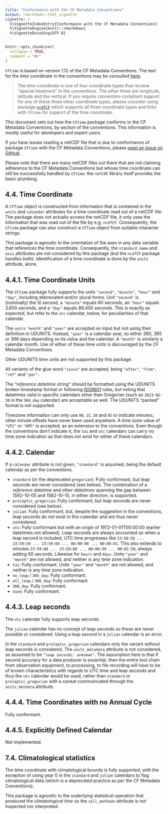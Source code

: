 ```yaml
---
title: "Conformance with the CF Metadata Conventions"
output: rmarkdown::html_vignette
vignette: >
  %\VignetteIndexEntry{Conformance with the CF Metadata Conventions}
  %\VignetteEngine{knitr::rmarkdown}
  %\VignetteEncoding{UTF-8}
---
```


```r
knitr::opts_chunk$set(
  collapse = TRUE,
  comment = "#>"
)
```

`CFtime` is based on version 1.12 of the CF Metadata Conventions. The text for the *time coordinate* in the conventions may be consulted [here](https://cfconventions.org/Data/cf-conventions/cf-conventions-1.12/cf-conventions.html#time-coordinate).

> The *time coordinate* is one of four coordinate types that receive "special treatment" in the conventions. The other three are longitude, latitude and the vertical. If you require convention-compliant support for any of these three other coordinate types, please consider using package [`ncdfCF`](https://cran.r-project.org/package=ncdfCF) which supports all three coordinate types and links with `CFtime` for support of the time coordinate.

This document sets out how the `CFtime` package conforms to the CF Metadata Conventions, by section of the conventions. This information is mostly useful for developers and expert users.

If you have issues reading a netCDF file that is due to conformance of package `CFtime` with the CF Metadata Conventions, please [open an issue on GitHub](https://github.com/R-CF/CFtime/issues).

Please note that there are many netCDF files out there that are not claiming adherence to the CF Metadata Conventions but whose time coordinate can still be successfully handled by `CFtime`: the `netCDF` library itself provides the basic plumbing.

## 4.4. Time Coordinate

A `CFTime` object is constructed from information that is contained in the `units` and `calendar` attributes for a time coordinate read out of a netCDF file. The package does not actually access the netCDF file, it only uses the information that was read out of the file by e.g. `ncdfCF`. Consequently, the `CFtime` package can also construct a `CFTime` object from suitable character strings.

This package is agnostic to the orientation of the axes in any data variable that references the time coordinate. Consequently, the `standard_name` and `axis` attributes are not considered by this package (but the `ncdfCF` package handles both). Identification of a time coordinate is done by the `units` attribute, alone.

## 4.4.1. Time Coordinate Units

The `CFtime` package fully supports the units `"second"`, `"minute"`, `"hour"` and `"day"`, including abbreviated and/or plural forms. Unit `"second"` is (nominally) the SI second, a `"minute"` equals 60 seconds, an `"hour"` equals 3,600 seconds, and a `"day"` equals 86,400 seconds. This is exactly as expected, but refer to the `utc` calendar, below, for peculiarities of that calendar.

The `units` `"month"` and `"year"` are accepted on input but not using their definition in UDUNITS. Instead, `"year"` is a calendar year, so either 360, 365 or 366 days depending on its value and the calendar. A `"month"` is similarly a calendar month. Use of either of these time units is discouraged by the CF Metadata Conventions.

Other UDUNITS time units are not supported by this package.

All variants of the glue word `"since"` are accepted, being `"after"`, `"from"`, `"ref"` and `"per"`.

The *"reference datetime string"* should be formatted using the UDUNITS broken timestamp format or following [ISO8601](https://en.wikipedia.org/wiki/ISO_8601) rules, but noting that datetimes valid in specific calendars other than Gregorian (such as `2023-02-30` in the `360_day` calendar) are acceptable as well. The UDUNITS "packed" format is not supported.

Timezone information can only use `00`, `15`, `30` and `45` to indicate minutes; other minute offsets have never been used anywhere. A time zone value of `"UTC"` or `"GMT"` is accepted, as an extension to the conventions. Even though the conventions don't indicate it, the `tai` and `utc` calendars can carry no time zone indication as that does not exist for either of these calendars.

## 4.4.2. Calendar

If a `calendar` attribute is not given, `"standard"` is assumed, being the default calendar as per the conventions.

* `standard` (or the deprecated `gregorian`): Fully conformant, but leap seconds are never considered (see below). The combination of a *reference datetime* and other *datetimes* spanning the gap between 1582-10-05 and 1582-10-15, in either direction, is supported.
* `proleptic_gregorian`: Fully conformant, but leap seconds are never considered (see below).
* `julian`: Fully conformant, but, despite the suggestion in the conventions, leap seconds do not exist in this calendar and are thus never considered.
* `utc`: Fully conformant but with an origin of 1972-01-01T00:00:00 (earlier datetimes not allowed). Leap seconds are always accounted so when a leap second is included, UTC time progresses like `23:59:58 ... 23:59:59 ... 23:59:60 ... 00:00:00 ... 00:00:01`. This also extends to minutes `23:59:00 ... 23:59:60 ... 00:00:59 ... 00:01:59`, always adding 60 seconds. Likewise for `hours` and `days`. Units `"year"` and `"month"` are not allowed, and neither is any time zone indication.
* `tai`: Fully conformant. Units `"year"` and `"month"` are not allowed, and neither is any time zone indication.
* `no_leap` / `365_day`: Fully conformant.
* `all_leap` / `366_day`: Fully conformant.
* `360_day`: Fully conformant.
* `none`: Fully conformant.

## 4.4.3. Leap seconds

The `utc` calendar fully supports leap seconds.

The `julian` calendar has no concept of leap seconds so these are never possible or considered. Using a leap second in a `julian` calendar is an error.

In the `standard` and `proleptic_gregorian` calendars only the variant without leap seconds is considered. The `units_metadata` attribute is not considered, so assumed to be `"leap seconds: unknown"`. The assumption here is that if second accuracy for a data producer is essential, then the entire tool chain from observation equipment, to processing, to file recording will have to be of known characteristics with regards to UTC time and leap seconds and thus the `utc` calendar would be used, rather than `standard` or `proleptic_gregorian` with a caveat communicated through the `units_metdata` attribute.

## 4.4.4. Time Coordinates with no Annual Cycle

Fully conformant.

## 4.4.5. Explicitly Defined Calendar

Not implemented.

## 7.4. Climatological statistics

The time coordinate with climatological bounds is fully supported, with the exception of using year 0 in the `standard` and `julian` calendars to flag climatological data (which is a deprecated practice as per the CF Metadata Conventions).

This package is agnostic to the underlying statistical operation that produced the *climatological time* so the `cell_methods` attribute is not inspected nor interpreted.
